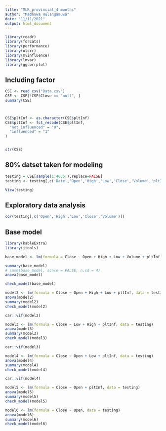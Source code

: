 ```yaml
---
title: "MLR_provincial_4 months"
author: "Madhawa Hulangamuwa"
date: "11/11/2021"
output: html_document
---
```


```r

library(readr)
library(forcats)
library(performance)
library(olsrr)
library(mvinfluence)
library(lmvar)
library(ggcorrplot)


```

## Including factor 

```r

CSE <- read_csv("Data.csv")
CSE <- CSE[!CSE$Close == "null", ]
summary(CSE)



CSE$pltInf <- as.character(CSE$pltInf)
CSE$pltInf <- fct_recode(CSE$pltInf,
  "not_influenced" = "0",
  "influenced" = "1"
)


str(CSE)

```

## 80% datset taken for modeling

```r


testing = CSE[sample(1:4035,),replace=FALSE]
testing <- testing[,c('Date','Open','High','Low','Close','Volume','pltInf')]

View(testing)


```

## Exploratory data analysis

```r

cor(testing[,c('Open','High','Low','Close','Volume')])


```

## Base model

```r

library(kableExtra)
library(jtools)

base_model <- lm(formula = Close ~ Open + High + Low + Volume + pltInf, data = testing)

summary(base_model)
# summ(base_model, scale = FALSE, n.sd = 4)
anova(base_model)

check_model(base_model)

```

```r

model2 <- lm(formula = Close ~ Open + High + Low + pltInf, data = testing)
anova(model2)
summary(model2)
check_model(model2)

car::vif(model2)

```


```r


model3 <- lm(formula = Close ~ Low + High + pltInf, data = testing)
anova(model3)
summary(model3)
check_model(model3)

car::vif(model3)

model4 <- lm(formula = Close ~ Open + Low + pltInf, data = testing)
anova(model4)
summary(model4)
check_model(model4)

car::vif(model4)


```


```r

model5 <- lm(formula = Close ~ Open + pltInf, data = testing)
anova(model5)
summary(model5)
check_model(model5)

model6 <- lm(formula = Close ~ Open, data = testing)
anova(model6)
summary(model6)
check_model(model6)


```